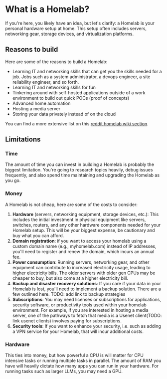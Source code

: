 
# What is a Homelab?

If you're here, you likely have an idea, but let's clarify: a Homelab is your personal hardware setup at home. This setup often includes servers, networking gear, storage devices, and virtualization platforms.

## Reasons to build

Here are some of the reasons to build a Homelab:

- Learning IT and networking skills that can get you the skills needed for a job. Jobs such as a system administrator, a devops engineer, a site reliability engineer, and so forth.
- Learning IT and networking skills for fun
- Tinkering around with self-hosted applications outside of a work environment to build out quick POCs (proof of concepts)
- Advanced home automation
- Hosting a media server
- Storing your data privately instead of on the cloud

You can find a more extensive list on this [reddit homelab wiki section](https://www.reddit.com/r/homelab/wiki/introduction/#wiki_why_build_a_homelab.3F).

## Limitations

### Time

The amount of time you can invest in building a Homelab is probably the biggest limitation. You're going to research topics heavily, debug issues frequently, and also spend time maintaining and upgrading the Homelab as you go.

### Money

A Homelab is not cheap, here are some of the costs to consider:

1. **Hardware** (servers, networking equipment, storage devices, etc.): This includes the initial investment in physical equipment like servers, switches, routers, and any other hardware components needed for your Homelab setup. This will be your biggest expense, be cautionary and buy what you can afford.
2. **Domain registration**: if you want to access your homelab using a custom domain name (e.g., myhomelab.com) instead of IP addresses, you'll need to register and renew the domain, which incurs an annual fee.
3. **Power consumption**: Running servers, networking gear, and other equipment can contribute to increased electricity usage, leading to higher electricity bills. The older servers with older gen CPUs may be cheaper to buy, but also come at a higher electricity bill.
4. **Backup and disaster recovery solutions**: If you care if your data in your Homelab is lost, you'll need to implement a backup solution. There are a few outlined here. TODO: add link to backup strategies
5. **Subscriptions**:  You may need licenses or subscriptions for applications, security software, or productivity tools used within your homelab environment. For example, if you are interested in hosting a media server, one of the pathways to fetch that media is a Usenet client(TODO: link usenet clients) involves paying for subscriptions.
6. **Security tools**: If you want to enhance your security, i.e. such as adding a VPN service for your Homelab, that will incur additional costs.
### Hardware

This ties into money, but how powerful a CPU is will matter for CPU intensive tasks or running multiple tasks in parallel. The amount of RAM you have will heavily dictate how many apps you can run in your hardware. For running tasks such as larger LLMs, you may need a GPU.
